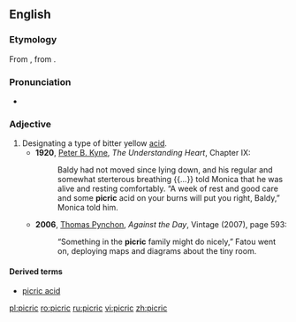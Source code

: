 ==English==

===Etymology===
From {{etyl|fr|en}} {{term|picrique|lang=fr}}, from {{etyl|grc|en}} {{term|πικρός||bitter|lang=grc}}.

===Pronunciation===
* {{IPA|/ˈpɪkɹɪk/|lang=en}}

===Adjective===
{{en-adj}}

# Designating a type of bitter yellow [[acid]].
#* '''1920''', [[w:Peter B. Kyne|Peter B. Kyne]], ''The Understanding Heart'', Chapter IX:
#*: Baldy had not moved since lying down, and his regular and somewhat sterterous breathing {{...}} told Monica that he was alive and resting comfortably. “A week of rest and good care and some '''picric''' acid on your burns will put you right, Baldy,” Monica told him.
#* '''2006''', [[w:Thomas Pynchon|Thomas Pynchon]], ''Against the Day'', Vintage (2007), page 593:
#*: “Something in the '''picric''' family might do nicely,” Fatou went on, deploying maps and diagrams about the tiny room.

====Derived terms====
* [[picric acid]]

[[pl:picric]]
[[ro:picric]]
[[ru:picric]]
[[vi:picric]]
[[zh:picric]]